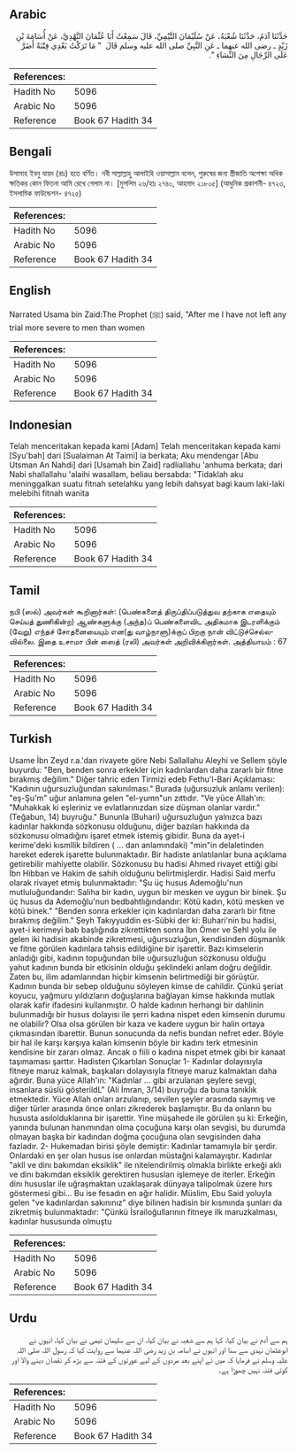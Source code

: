 ## Arabic


<div dir="rtl" lang="ar" style={{fontSize:'larger',backgroundColor:'#f8f9fa',padding:20}}>
حَدَّثَنَا آدَمُ، حَدَّثَنَا شُعْبَةُ، عَنْ سُلَيْمَانَ التَّيْمِيِّ، قَالَ سَمِعْتُ أَبَا عُثْمَانَ النَّهْدِيَّ، عَنْ أُسَامَةَ بْنِ زَيْدٍ ـ رضى الله عنهما ـ عَنِ النَّبِيِّ صلى الله عليه وسلم قَالَ ‏ "‏ مَا تَرَكْتُ بَعْدِي فِتْنَةً أَضَرَّ عَلَى الرِّجَالِ مِنَ النِّسَاءِ ‏"‏‏.‏
</div>
<div style={{backgroundColor:'#f8f9fa',padding:20, marginBottom: 10}}><table> <thead> <tr> <th>References:</th> <th></th> </tr> </thead> <tbody><tr><td>Hadith No</td><td>5096</td></tr><tr><td>Arabic No</td><td>5096</td></tr><tr><td>Reference</td><td>Book 67 Hadith 34</td></tr></tbody></table></div>

## Bengali


<div dir="ltr" lang="bn" style={{fontSize:'larger',backgroundColor:'#f8f9fa',padding:20}}>
উসামাহ ইবনু যায়দ (রাঃ) হতে বর্ণিত। নবী সাল্লাল্লাহু আলাইহি ওয়াসাল্লাম বলেন, পুরুষের জন্য স্ত্রীজাতি অপেক্ষা অধিক ক্ষতিকর কোন ফিতনা আমি রেখে গেলাম না। [মুসলিম ২৬/হাঃ ২৭৪০, আহমাদ ২১৮০৫] (আধুনিক প্রকাশনী- ৪৭২৩, ইসলামিক ফাউন্ডেশন- ৪৭২৫)
</div>
<div style={{backgroundColor:'#f8f9fa',padding:20, marginBottom: 10}}><table> <thead> <tr> <th>References:</th> <th></th> </tr> </thead> <tbody><tr><td>Hadith No</td><td>5096</td></tr><tr><td>Arabic No</td><td>5096</td></tr><tr><td>Reference</td><td>Book 67 Hadith 34</td></tr></tbody></table></div>

## English


<div dir="ltr" lang="en" style={{fontSize:'larger',backgroundColor:'#f8f9fa',padding:20}}>
Narrated Usama bin Zaid:The Prophet (ﷺ) said, "After me I have not left any trial more severe to men than women
</div>
<div style={{backgroundColor:'#f8f9fa',padding:20, marginBottom: 10}}><table> <thead> <tr> <th>References:</th> <th></th> </tr> </thead> <tbody><tr><td>Hadith No</td><td>5096</td></tr><tr><td>Arabic No</td><td>5096</td></tr><tr><td>Reference</td><td>Book 67 Hadith 34</td></tr></tbody></table></div>

## Indonesian


<div dir="ltr" lang="id" style={{fontSize:'larger',backgroundColor:'#f8f9fa',padding:20}}>
Telah menceritakan kepada kami [Adam] Telah menceritakan kepada kami [Syu'bah] dari [Sualaiman At Taimi] ia berkata; Aku mendengar [Abu Utsman An Nahdi] dari [Usamah bin Zaid] radliallahu 'anhuma berkata; dari Nabi shallallahu 'alaihi wasallam, beliau bersabda: "Tidaklah aku meninggalkan suatu fitnah setelahku yang lebih dahsyat bagi kaum laki-laki melebihi fitnah wanita
</div>
<div style={{backgroundColor:'#f8f9fa',padding:20, marginBottom: 10}}><table> <thead> <tr> <th>References:</th> <th></th> </tr> </thead> <tbody><tr><td>Hadith No</td><td>5096</td></tr><tr><td>Arabic No</td><td>5096</td></tr><tr><td>Reference</td><td>Book 67 Hadith 34</td></tr></tbody></table></div>

## Tamil


<div dir="ltr" lang="ta" style={{fontSize:'larger',backgroundColor:'#f8f9fa',padding:20}}>
நபி (ஸல்) அவர்கள் கூறினார்கள்: (பெண்களைத் திருப்திப்படுத்துவ தற்காக எதையும் செய்யத் துணிகின்ற) ஆண்களுக்கு (அந்த)ப் பெண்களைவிட அதிகமாக இடரளிக்கும் (வேறு) எந்தச் சோதனையையும் என(து வாழ்நாளு)க்குப் பிறகு நான் விட்டுச்செல்லவில்லை. இதை உசாமா பின் ஸைத் (ரலி) அவர்கள் அறிவிக்கிறார்கள். அத்தியாயம் : 67
</div>
<div style={{backgroundColor:'#f8f9fa',padding:20, marginBottom: 10}}><table> <thead> <tr> <th>References:</th> <th></th> </tr> </thead> <tbody><tr><td>Hadith No</td><td>5096</td></tr><tr><td>Arabic No</td><td>5096</td></tr><tr><td>Reference</td><td>Book 67 Hadith 34</td></tr></tbody></table></div>

## Turkish


<div dir="ltr" lang="tr" style={{fontSize:'larger',backgroundColor:'#f8f9fa',padding:20}}>
Usame İbn Zeyd r.a.'dan rivayete göre Nebi Sallallahu Aleyhi ve Sellem şöyle buyurdu: "Ben, benden sonra erkekler için kadınlardan daha zararlı bir fitne bırakmış değilim." Diğer tahric eden Tirmizi edeb Fethu'l-Bari Açıklaması: "Kadının uğursuzluğundan sakınılması." Burada (uğursuzluk anlamı verilen): "eş-Şu'm" uğur anlamına gelen "el-yumn"un zıttıdır. "Ve yüce Allah'ın: "Muhakkak ki eşleriniz ve evlatlarınızdan size düşman olanlar vardır."(Teğabun, 14) buyruğu." Bununla (Buhari) uğursuzluğun yalnızca bazı kadınlar hakkında sözkonusu olduğunu, diğer bazıları hakkında da sözkonusu olmadığını işaret etmek istemiş gibidir. Buna da ayet-i kerime'deki kısmllik bildiren ( ... dan anlamındaki) "min"in delaletinden hareket ederek işarette bulunmaktadır. Bir hadiste anlatılanlar buna açıklama getirebilir mahiyette olabilir. Sözkonusu bu hadisi Ahmed rivayet ettiği gibi İbn Hibban ve Hakim de sahih olduğunu belirtmişlerdir. Hadisi Said merfu olarak rivayet etmiş bulunmaktadır: "Şu üç husus Ademoğlu'nun mutluluğundandır: Saliha bir kadın, uygun bir mesken ve uygun bir binek. Şu üç husus da Ademoğlu'nun bedbahtlığındandır: Kötü kadın, kötü mesken ve kötü binek." "Benden sonra erkekler için kadınlardan daha zararlı bir fitne bırakmış değilim." Şeyh Takıyyuddin es-Sübki der ki: Buhari'nin bu hadisi, ayet-i kerimeyi bab başlığında zikrettikten sonra İbn Ömer ve Sehl yolu ile gelen iki hadisin akabinde zikretmesi, uğursuzluğun, kendisinden düşmanlık ve fitne görülen kadınlara tahsis edildiğine bir işarettir. Bazı kimselerin anladığı gibi, kadının topuğundan bile uğursuzluğun sözkonusu olduğu yahut kadının bunda bir etkisinin olduğu şeklindeki anlam doğru değildir. Zaten bu, ilim adamlarından hiçbir kimsenin belirtmediği bir görüştür. Kadının bunda bir sebep olduğunu söyleyen kimse de cahildir. Çünkü şeriat koyucu, yağmuru yıldızların doğuşlarına bağlayan kimse hakkında mutlak olarak kafir ifadesini kullanmıştır. O halde kadının herhangi bir dahlinin bulunmadığı bir husus dolayısı ile şerri kadına nispet eden kimsenin durumu ne olabilir? Olsa olsa görülen bir kaza ve kadere uygun bir halin ortaya çıkmasından ibarettir. Bunun sonucunda da nefis bundan nefret eder. Böyle bir hal ile karşı karşıya kalan kimsenin böyle bir kadını terk etmesinin kendisine bir zararı olmaz. Ancak o fiili o kadına nispet etmek gibi bir kanaat taşımaması şarttır. Hadisten Çıkartılan Sonuçlar 1- Kadınlar dolayısıyla fitneye maruz kalmak, başkaları dolayısıyla fitneye maruz kalmaktan daha ağırdır. Buna yüce Allah'ın: "Kadınlar ... gibi arzulanan şeylere sevgi, insanlara süslü gösterildL" (Ali İmran, 3/14) buyruğu da buna tanıklık etmektedir. Yüce Allah onları arzulanıp, sevilen şeyler arasında saymış ve diğer türler arasında önce onları zikrederek başlamıştır. Bu da onların bu hususta asılolduklarına bir işarettir. Yine müşahede ile görülen şu ki: Erkeğin, yanında bulunan hanımından olma çocuğuna karşı olan sevgisi, bu durumda olmayan başka bir kadından doğma çocuğuna olan sevgisinden daha fazladır. 2- Hukemadan birisi şöyle demiştir: Kadınlar tamamıyla bir şerdir. Onlardaki en şer olan husus ise onlardan müstağni kalamayıştır. Kadınlar "akll ve dinı bakımdan eksiklik" ile nitelendirilmiş olmakla birlikte erkeği aklı ve dinı bakımdan eksiklik gerektiren hususları işlemeye de iterler. Erkeğin dinı hususlar ile uğraşmaktan uzaklaşarak dünyaya talipolmak üzere hırs göstermesi gibi... Bu ise fesadın en ağır halidir. Müslim, Ebu Said yoluyla gelen "ve kadınlardan sakınınız" diye bilinen hadisin bir kısmında şunları da zikretmiş bulunmaktadır: "Çünkü İsrailoğullarının fitneye ilk maruzkalması, kadınlar hususunda olmuştu
</div>
<div style={{backgroundColor:'#f8f9fa',padding:20, marginBottom: 10}}><table> <thead> <tr> <th>References:</th> <th></th> </tr> </thead> <tbody><tr><td>Hadith No</td><td>5096</td></tr><tr><td>Arabic No</td><td>5096</td></tr><tr><td>Reference</td><td>Book 67 Hadith 34</td></tr></tbody></table></div>

## Urdu


<div dir="rtl" lang="ur" style={{fontSize:'larger',backgroundColor:'#f8f9fa',padding:20}}>
ہم سے آدم نے بیان کیا، کہا ہم سے شعبہ نے بیان کیا، ان سے سلیمان تیمی نے بیان کیا، انہوں نے ابوعثمان نہدی سے سنا اور انہوں نے اسامہ بن زید رضی اللہ عنہما سے روایت کیا کہ رسول اللہ صلی اللہ علیہ وسلم نے فرمایا کہ میں نے اپنے بعد مردوں کے لیے عورتوں کے فتنہ سے بڑھ کر نقصان دینے والا اور کوئی فتنہ نہیں چھوڑا ہے۔
</div>
<div style={{backgroundColor:'#f8f9fa',padding:20, marginBottom: 10}}><table> <thead> <tr> <th>References:</th> <th></th> </tr> </thead> <tbody><tr><td>Hadith No</td><td>5096</td></tr><tr><td>Arabic No</td><td>5096</td></tr><tr><td>Reference</td><td>Book 67 Hadith 34</td></tr></tbody></table></div>